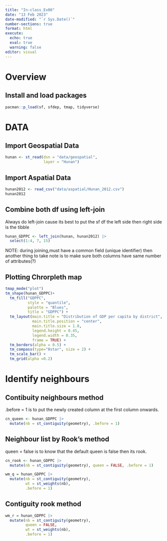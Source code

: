 ```yaml
---
title: "In-class_Ex06"
date: "13 Feb 2023"
date-modified: "`r Sys.Date()`"
number-sections: true
format: html
execute: 
  echo: true
  eval: true
  warning: false
editor: visual
---
```


# Overview

## Install and load packages

```r
pacman::p_load(sf, sfdep, tmap, tidyverse)
```

# DATA

## Import Geospatial Data

```r
hunan <- st_read(dsn = "data/geospatial", 
                 layer = "Hunan")
```

## Import Aspatial Data

```r
hunan2012 <- read_csv("data/aspatial/Hunan_2012.csv")
hunan2012
```

## Combine both df using left-join

Always do left-join cause its best to put the sf df the left side then right side is the tibble

```r
hunan_GDPPC <- left_join(hunan, hunan2012) |>
  select(1:4, 7, 15)
```

NOTE: during joining,must have a common field (unique identifier) then another thing to take note is to make sure both columns have same number of attributes(?)

## Plotting Chrorpleth map

```r
tmap_mode("plot")
tm_shape(hunan_GDPPC)+
  tm_fill("GDPPC", 
          style = "quantile", 
          palette = "Blues",
          title = "GDPPC") +
  tm_layout(main.title = "Distribution of GDP per capita by district",
            main.title.position = "center",
            main.title.size = 1.0,
            legend.height = 0.45, 
            legend.width = 0.35,
            frame = TRUE) +
  tm_borders(alpha = 0.5) +
  tm_compass(type="8star", size = 2) +
  tm_scale_bar() +
  tm_grid(alpha =0.2) 
```

# Identify neighbours

## Contibuity neighbours method

.before = 1 is to put the newly created column at the first column onwards.

```r
cn_queen <- hunan_GDPPC |>
  mutate(nb = st_contiguity(geometry), .before = 1)
```

## Neighbour list by Rook's method

queen = false is to know that the default queen is false then its rook.

```r
cn_rook <- hunan_GDPPC |>
  mutate(nb = st_contiguity(geometry), queen = FALSE, .before = 1)

```

```r
wm_q = hunan_GDPPC |>
  mutate(nb = st_contiguity(geometry), 
         wt = st_weights(nb), 
         .before = 1)
```

## Contiguity rook method

```r
wm_r = hunan_GDPPC |>
  mutate(nb = st_contiguity(geometry), 
         queen = FALSE,
         wt = st_weights(nb), 
         .before = 1)
```
